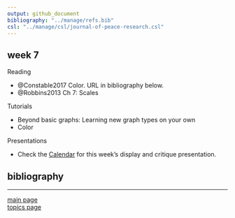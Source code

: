 ```yaml
---
output: github_document
bibliography: "../manage/refs.bib" 
csl: "../manage/csl/journal-of-peace-research.csl"
---
```


## week 7

Reading 

- @Constable2017 Color. URL in bibliography below. 
- @Robbins2013 Ch 7: Scales 

Tutorials

- Beyond basic graphs: Learning new graph types on your own 
- Color 

Presentations

- Check the [Calendar](admin-02_calendar.pdf) for this week's display and critique presentation. 


## bibliography 

<div id="refs"></div>
  
---

[main page](../README.md)<br>
[topics page](../README-by-topic.md)
